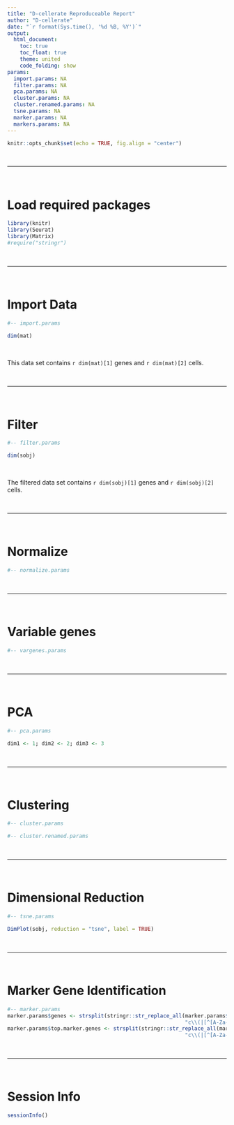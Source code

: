 ```yaml
---
title: "D-cellerate Reproduceable Report"
author: "D-cellerate"
date: "`r format(Sys.time(), '%d %B, %Y')`"
output: 
  html_document:
    toc: true
    toc_float: true
    theme: united
    code_folding: show
params:
  import.params: NA
  filter.params: NA
  pca.params: NA
  cluster.params: NA
  cluster.renamed.params: NA
  tsne.params: NA
  marker.params: NA
  markers.params: NA
---
```


```r
knitr::opts_chunk$set(echo = TRUE, fig.align = "center")
```

<br>

---

<br>

# Load required packages

```r
library(knitr)
library(Seurat)
library(Matrix)
#require("stringr")
```

<br>

---

<br>

# Import Data

```r
#-- import.params
```

<!-- #import.fun -->

```r
dim(mat)
```

<br>

This data set contains `r dim(mat)[1]` genes and `r dim(mat)[2]` cells.

<br>

---

<br>

# Filter

```r
#-- filter.params
```

<!-- #filter.fun -->

```r
dim(sobj)
```


<br>  

The filtered data set contains `r dim(sobj)[1]` genes and `r dim(sobj)[2]` cells. 

<!-- #barcode.plot.fun -->

<!-- #violin.plot.fun -->



<br>

---

<br>

# Normalize

```r
#-- normalize.params
```

<!-- #normalize.fun -->

<!-- #normalize.histogram.fun -->

<br>

---

<br>

# Variable genes

```r
#-- vargenes.params
```

<!-- #vargenes.fun -->

<!-- #vargenes.plot.fun -->

<br>

---

<br>

# PCA

```r
#-- pca.params
```

<!-- #scale.fun -->

<!-- #pca.fun -->

<!-- #pca.scree.plot.fun -->

```r
dim1 <- 1; dim2 <- 2; dim3 <- 3
```

<!-- #pca.plot.fun -->

<br>

---

<br>

# Clustering



```r
#-- cluster.params
```

<!-- #cluster.fun -->

```r
#-- cluster.renamed.params
```

<!-- #cluster.renamed.fun -->


<br>

---

<br>

# Dimensional Reduction

```r
#-- tsne.params
```

<!-- #tsne.fun -->

```r
DimPlot(sobj, reduction = "tsne", label = TRUE)
```


<!-- plot.tsne.fun -->



<br>

---

<br>

# Marker Gene Identification

```r
#-- marker.params
marker.params$genes <- strsplit(stringr::str_replace_all(marker.params$genes, 
                                                         "c\\(|[^[A-Za-z0-9,]]", ""), ",")[[1]] # parse genes 
marker.params$top.marker.genes <- strsplit(stringr::str_replace_all(marker.params$top.marker.genes, 
                                                         "c\\(|[^[A-Za-z0-9,-]]", ""), ",")[[1]] # parse genes 
```

<!-- #top.markers.fun -->

<!-- #marker.plot.fun -->

<br>

---

<br>

# Session Info

```r
sessionInfo()
```



